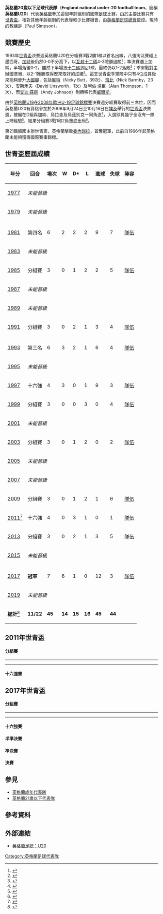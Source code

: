 {{noteTA|G1=football}}
{{Infobox National football team 
| Name               = 英格蘭U20<br />''England U20''
| Flag               = Flag of England.svg
<!-- 注释出：| Badge              = 425px-England crest.png -->
| FIFA Trigramme     = ENG
| Nickname           = 
| Association        = [[英格蘭足球總會|英格蘭足球總會]]
| Confederation      = [[歐洲足協|歐洲足協]]（[[歐洲|歐洲]]）
| Coach              = {{flagicon|ENG}} {{link-en|保羅·森遜|Paul Simpson (footballer)}}<br />（Paul Simpson）
| Most caps          = 
| Top scorer         = 
|pattern_la1=_eng18h
|pattern_b1=_eng18h
|pattern_ra1=_eng18h
|pattern_sh1=_eng18h
|pattern_so1=
|leftarm1=FFFFFF
|body1=FFFFFF
|rightarm1=FFFFFF
|shorts1=00007e
|socks1=FFFFFF
|pattern_la2=_eng18a
|pattern_b2=_eng18a
|pattern_ra2=_eng18a
|pattern_sh2=_usa18h
|pattern_so2=_eng18a
|leftarm2    = FF0000
|body2       = FF0000
|rightarm2   = FF0000
|shorts2     = FFFFFF
|socks2      = FF0000
| First game         =  
| Largest win        =  
| Largest loss       = 
| Most Recent match  = 
| U20WC apps         = 11次
| U20WC first        = [[1981年國際足協世界青年錦標賽|1981年]]
| U20WC best         = 冠軍：[[2017年國際足協U-20世界盃|2017年]]
}}
'''英格蘭20歲以下足球代表隊'''（'''England national under-20 football team'''，簡稱'''英格蘭U20'''）代表[[英格蘭|英格蘭]]參加這個年齡組別的國際[[英式足球|足球]]比賽，由於主要比賽只有[[世界青年足球錦標賽|世青盃]]，相對其他年齡組別的代表隊較少比賽機會，由[[英格蘭足球總會|英格蘭足球總會]]監控。現時的教練是{{link-en|保羅·森遜|Paul Simpson (footballer)}}（Paul Simpson）。

==競賽歷史==
1993年[[世界青年足球锦标赛|世青盃]]決賽週英格蘭U20在分組賽3戰2勝1和以首名出線，八強淘汰賽碰上墨西哥，[[加時賽|加時]]後仍然0-0不分高下，以[[互射十二碼|互射十二碼]]4-3險勝過關<small><ref>{{cite web |language=en |url=http://www.fifa.com/tournaments/archive/tournament=104/edition=191252/matches/match=30915/report.html |title=England - Mexico |publisher=[[FIFA|''fifa.com'']] |date= |accessdate=2009-09-16}}</ref></small>；準決賽遇上加納，半場落後0-2，雖然下半場憑[[十二碼|十二碼]]追回1球，最終仍以1-2落敗<small><ref>{{cite web |language=en |url=http://www.fifa.com/tournaments/archive/tournament=104/edition=191252/matches/match=30917/report.html |title=Ghana - England |publisher=[[FIFA|''fifa.com'']] |date= |accessdate=2009-09-16}}</ref></small>；季軍戰對主辦國澳洲，以2-1獲勝取得歷來取好的成績<small><ref>{{cite web |language=en |url=http://www.fifa.com/tournaments/archive/tournament=104/edition=191252/matches/match=30919/report.html |title=England - Australia |publisher=[[FIFA|''fifa.com'']] |date= |accessdate=2009-09-16}}</ref></small>。這支世青盃季軍陣中只有4位成員後來能夠晉升[[英格蘭足球代表隊|大國腳]]，包括[[尼基·巴特|畢特]]（Nicky Butt，39次）、[[尼克·巴姆比|班比]]（Nick Barmby，23次）、[[戴維·昂斯沃斯|安斯禾夫]]（David Unsworth，1次）及[[阿倫·湯臣|阿倫·湯臣]]（Alan Thompson，1次），而[[Andy_Johnson_(Welsh_footballer)|安迪·莊遜]]（Andy Johnson）則轉移代表[[威爾斯足球代表隊|威爾斯]]。

由於[[英格蘭19歲以下足球代表隊|英格蘭U19]]在[[2008年歐洲U-19足球錦標賽|2008年歐洲U-19足球錦標賽]]決賽週分組賽取得前三席位，因而英格蘭U20有資格參加於2009年9月24日至10月16日在[[埃及|埃及]]舉行的[[2009年世界青年足球锦标赛|世青盃]]決賽週，被編在D組與加納、烏拉圭及烏茲別克一同角逐<small><ref>{{cite news |language=en |url=http://www.thefa.com/England/MensUnder20s/NewsAndFeatures/2009/worldcup_draw_050409.aspx |title=Lions learn their World Cup fate |publisher=[[英格蘭足球總會|''thefa.com'']] |date=2009-04-05 |accessdate=2009-04-21}}</ref></small>，入選球員幾乎全沒有一隊上陣經驗<small><ref>{{cite news |language=en |url=http://www.thefa.com/England/MensUnder20s/NewsAndFeatures/2009/WC_squad_announcement.aspx |title=U20 World Cup squad named |publisher=[[英格蘭足球總會|''thefa.com'']] |date=2009-09-11 |accessdate=2009-10-03}}</ref></small>，結果分組賽3戰1和2負墊底出局<small><ref>{{cite news |language=en |url=http://www.thefa.com/England/MensUnder20s/MatchCentre/Uzbekistan%20v%20England/matchreport.aspx |title=England head home after draw |publisher=[[英格蘭足球總會|''thefa.com'']] |date=2009-10-02 |accessdate=2009-10-03 |deadurl=yes |archiveurl=https://archive.is/20091208160927/http://www.thefa.com/England/MensUnder20s/MatchCentre/Uzbekistan%20v%20England/matchreport.aspx |archivedate=2009-12-08 }}</ref></small>。

第21屆韓國主辦世青盃，英格蘭擊敗[[委內瑞拉20歲以下足球隊|委內瑞拉]]，首奪冠軍，此前自1966年起英格蘭未能夠獲得國際賽事錦標。

==世青盃歷屆成績==
{| class="wikitable" style="text-align: center;"   
|-
!年分
!回合
!場次
!W
!D*
!L
!進球
!失球
!陣容
|-
|{{flagicon|TUN}} [[1977_FIFA_World_Youth_Championship|1977]]||colspan="8"|''未能晉級''
|-
|{{flagicon|JPN}} [[1979_FIFA_World_Youth_Championship|1979]]||colspan="8"|''未能晉級''
|-
|- bgcolor=#9acdff
|{{flagicon|AUS}} [[1981_FIFA_World_Youth_Championship|1981]]||第四名||6||2||2||2||9||7||[[1981_FIFA_World_Youth_Championship_squads#England|隊伍]]
|-
|{{flagicon|MEX}} [[1983_FIFA_World_Youth_Championship|1983]]||colspan="8"|''未能晉級''
|- bgcolor=LemonChiffon
|{{flagicon|USSR}} [[1985_FIFA_World_Youth_Championship|1985]]||分組賽||3||0||1||2||2||5||[[1985_FIFA_World_Youth_Championship_squads#England|隊伍]]
|-
|{{flagicon|CHI}} [[1987_FIFA_World_Youth_Championship|1987]]||colspan="8"|''未能晉級''
|-
|{{flagicon|SAU}} [[1989_FIFA_World_Youth_Championship|1989]]||colspan="8"|''未能晉級''
|- bgcolor=LemonChiffon
|{{flagicon|POR}} [[1991_FIFA_World_Youth_Championship|1991]]||分組賽||3||0||2||1||3||4||[[1991_FIFA_World_Youth_Championship_squads#England|隊伍]]
|-
|-bgcolor=cc9866
|{{flagicon|AUS}} [[1993_FIFA_World_Youth_Championship|1993]]||第三名||6||3||2||1||6||4||[[1993_FIFA_World_Youth_Championship_squads#England|隊伍]]
|-
|{{flagicon|QAT}} [[1995_FIFA_World_Youth_Championship|1995]]||colspan="8"|''未能晉級''
|- bgcolor=LemonChiffon
|{{flagicon|Malaysia}} [[1997年國際足總世界青年錦標賽|1997]]||十六強||4||3||0||1||9||3||[[1997_FIFA_World_Youth_Championship_squads#England|隊伍]]
|- bgcolor=LemonChiffon
|{{flagicon|NGA}} [[1999年國際足協世界青年錦標賽|1999]]||分組賽||3||0||0||3||0||4||[[1999_FIFA_World_Youth_Championship_squads#England|隊伍]]
|-
|{{flagicon|ARG}} [[2001年國際足協世界青年錦標賽|2001]]||colspan="8"|''未能晉級''
|- bgcolor=LemonChiffon
|{{flagicon|UAE}} [[2003年國際足協世界青年錦標賽|2003]]||分組賽||3||0||1||2||0||2||[[2003_FIFA_World_Youth_Championship_squads#England|隊伍]]
|-
|{{flagicon|NED}} [[2005年國際足協世界青年錦標賽|2005]]||colspan="8"|''未能晉級''
|-
|{{flagicon|CAN}} [[2007年國際足協U-20世界盃|2007]]||colspan="8"|''未能晉級''
|- bgcolor=LemonChiffon
|{{flagicon|EGY}} [[2009年國際足協U-20世界盃|2009]]||分組賽||3||0||1||2||1||6||[[2009_FIFA_U-20_World_Cup_squads#England|隊伍]]
|- bgcolor=LemonChiffon
|{{flagicon|COL}} [[2011年國際足協U-20世界盃|2011]]<ref>{{cite web|url=http://www.fifa.com/tournaments/archive/u20worldcup/colombia2011/matches/index.html |title=FIFA U-20 World Cup – Previous Tournaments |publisher=FIFA.com |date= |accessdate=2013-08-18}}</ref>||十六強||4||0||3||1||0||1||[[2011_FIFA_U-20_World_Cup_squads#England|隊伍]]
|- bgcolor=LemonChiffon
|{{flagicon|TUR}} [[2013年國際足協U-20世界盃|2013]]||分組賽||3||0||2||1||3||5||[[2013_FIFA_U-20_World_Cup_squads#England|隊伍]]
|-
|{{flagicon|NZL}} [[2015年國際足協U-20世界盃|2015]]||colspan="8"|''未能晉級''
|-
|- style="background:gold;"
|{{flagicon|KOR}} [[2017年國際足協U-20世界盃|2017]]||'''冠軍'''||7||6||1||0||12||3||[[2017_FIFA_U-20_World_Cup_squads#England|隊伍]]
|-
|{{flagicon|POL}} [[2019年國際足協U-20世界盃|2019]]||colspan="8"|''未能晉級''
|-
|'''總計'''<ref>{{cite web|url=http://www.fifa.com/u20worldcup/teams/team=1888255/index.html |title=FIFA U-20 World Cup: England |publisher=FIFA.com |date=2013-07-01 |accessdate=2013-08-18}}</ref>||'''11/22'''||'''45'''||'''14'''||'''15'''||'''16'''||'''45'''||'''44'''||    
|}

==2011年世青盃==
{{main|2011年國際足協U-20世界盃}}

==== 分組賽 ====
{{2011年國際足協U-20世界盃分組初賽積分榜|F組|showteam=ENG}}

{{football box
|date = 2011年7月29日
|time = 14:30
|team1 = {{Fbu-rt|20|ENG}}
|score = 0 – 0
|report = [http://www.fifa.com/tournaments/archive/u20worldcup/colombia2011/matches/round=255641/match=300145897/report.html 報告]
|team2 = {{Fbu|20|PRK}}
|goals1 =
|goals2 =
|stadium = [[麦德林|麦德林]]{{le|阿塔纳西奥·吉拉尔体育中心|Estadio Atanasio Girardot}}
|attendance = 25,995
|referee = [[Wilson_Seneme|Wilson Seneme]]（{{nfa|BRA}}）
}}
----
{{football box
|date = 2011年8月1日
|time = 20:00
|team1 = {{Fbu-rt|20|ARG}}
|score = 0 – 0
|team2 = {{Fbu|20|ENG}}
|goals1 =
|goals2 =
|stadium = [[麦德林|麦德林]]{{le|阿塔纳西奥·吉拉尔体育中心|Estadio Atanasio Girardot}}
|attendance = 40,704
|referee = [[Walter_López_Castellanos|Walter López]]（{{nfa|GUA}}）
|report = [http://www.fifa.com/tournaments/archive/u20worldcup/colombia2011/matches/round=255641/match=300145899/report.html 報告]
}}
----
{{football box
|date = 2011年8月4日
|time = 17:00
|team1 = {{Fbu-rt|20|MEX}}
|score = 0 – 0
|team2 = {{Fbu|20|ENG}}
|goals1 =
|goals2 =
|stadium = [[卡塔赫納_(哥倫比亞)|卡塔赫納]]{{le|海梅·莫隆·萊昂體育場|Estadio Jaime Morón León}}
|attendance = 16,042
|referee = [[賈邁勒·夏伊摩迪|賈邁勒·夏伊摩迪]]（{{nfa|ALG}}）
|report =  [http://www.fifa.com/tournaments/archive/u20worldcup/colombia2011/matches/round=255641/match=300145887/report.html 報告]
}}

==== 十六強賽 ====
{{football box
|date= 2011年8月10日
|time= 17:00
|team1= {{Fbu-rt|20|NGA}}
|score= 1 – 0
|team2= {{Fbu|20|ENG}}
|goals1= [[Edafe_Egbedi|Egbedi]] {{goal|52}}
|goals2=
|stadium= [[亞美尼亞城|亞美尼亞城]][[世紀球場_(哥倫比亞)|世紀球場]]
|attendance= 18,291
|referee= [[Antonio_Arias_(referee)|Antonio Arias]]（{{nfa|PAR}}）
|report = [http://www.fifa.com/tournaments/archive/u20worldcup/colombia2011/matches/round=255639/match=300145893/report.html 報告]
}}

==2017年世青盃==
{{main|2017年國際足協U-20世界盃}}

==== 分組賽 ====
{{2017年國際足協U-20世界盃小組積分榜|A組|showteam=ENG}}

{{Football box
|date={{Start date|2017|5|20|df=y}}
|time=16:30
|team1={{fbu-rt|20|ARG}}
|score=0 – 3
|team2={{fbu|20|ENG}}
|report=[http://www.fifa.com/u20worldcup/matches/round=275960/match=300367066/index.html 報告]
|goals1=
|goals2=[[多米尼克·卡尔沃特-勒温|-{zh-hans:卡尔沃特-勒温;zh-hk:卡華-利雲;zh-tw:卡爾沃特-勒溫}-]] {{goal|38}}<br />[[亞當·阿姆斯特朗|-{zh-hans:阿姆斯特朗;zh-hk:岩士唐;zh-tw:阿姆斯壯;}-]] {{goal|52}}<br />[[多米尼克·索兰克|-{zh-hans:索兰克;zh-hk:蘇蘭基;zh-tw:蘇蘭基;}-]] {{goal|90+3|pen.}}
|stadium=[[全州市|全州]][[全州世界盃競技場|世界杯竞技场]]
|attendance=15,510
|referee=[[Mohammed_Abdulla_Hassan_Mohamed|Abdulla Hassan Mohamed]]（{{nfa|UAE}}）
}}
----
{{Football box
|date={{Start date|2017|5|23|df=y}}
|time=17:00
|team1={{fbu-rt|20|ENG}}
|score=1 – 1
|team2={{fbu|20|GUI}}
|report=[http://www.fifa.com/u20worldcup/matches/round=275960/match=300367064/index.html 報告]
|goals1=[[劉易斯·曲克|-{zh-hans:库克; zh-hk:曲克;}-]] {{goal|53}}
|goals2=[[Fikayo_Tomori|Tomori]] {{goal|59|o.g.}} 
|stadium=[[全州市|全州]][[全州世界盃競技場|世界杯竞技场]]
|attendance=5,992
|referee=[[喬爾·阿吉拉爾|喬爾·阿吉拉爾]]（{{nfa|SLV}}）
}}
----
{{Football box
|date={{Start date|2017|5|26|df=y}}
|time=20:00
|team1={{fbu-rt|20|ENG}}
|score=1 – 0
|team2={{fbu|20|KOR}}
|report=[http://www.fifa.com/u20worldcup/matches/round=275960/match=300367063/index.html 報告]
|goals1=[[基蘭·道威爾|道威爾]] {{goal|56}}
|goals2=
|stadium=[[水原|水原]]， [[水原世界杯竞技场|世界杯竞技场]]
|attendance=35,279
|referee=[[César_Arturo_Ramos|César Ramos]]（{{nfa|MEX}}）
}}

==== 十六強賽 ====
{{Football box
|date={{Start date|2017|5|31|df=y}}
|time=20:00
|team1={{fbu-rt|20|ENG}}
|score= 2 – 1
|team2={{fbu|20|CRC}}
|report=http://www.fifa.com/u20worldcup/matches/round=275958/match=300367058/index.html
|goals1=[[阿德莫拉·洛克文|洛克文]] {{goal|35||63}}
|goals2=[[Randall_Leal|Leal]] {{goal|89}}
|stadium=[[全州市|全州]][[全州世界盃競技場|世界杯竞技场]]
|attendance=4,428
|referee=[[Julio_Bascuñán|Julio Bascuñán]]（{{nfa|CHI}}）
}}

==== 半準決賽 ====
{{Football box
|date={{Start date|2017|6|5|df=y}}
|time=20:00
|team1= {{fbu-rt|20|MEX}}
|score=0 – 1
|team2={{fbu|20|ENG}}
|report=http://www.fifa.com/u20worldcup/matches/round=275956/match=300367083/index.html
|goals1=
|goals2=[[多米尼克·索兰克|-{zh-hans:索兰克;zh-hk:蘇蘭基;zh-tw:蘇蘭基}-]] {{goal|47}}
|stadium=[[天安市|天安]][[天安體育場|体育场]]
|attendance=5,953
|referee=[[Mohammed_Abdulla_Hassan_Mohamed|Abdulla Hassan Mohamed]]（{{nfa|UAE}}）
}}

==== 準決賽 ====
{{Football box
|date={{Start date|2017|6|8|df=y}}
|time=20:00
|team1={{fbu-rt|20|ITA}}
|score=1 – 3
|team2={{fbu|20|ENG}}
|report=http://www.fifa.com/u20worldcup/matches/round=275954/match=300367084/index.html
|goals1=[[列卡度·奧蘇連尼|奧蘇連尼]] {{goal|2}}
|goals2=[[多米尼克·索兰克|-{zh-hans:索兰克;zh-hk:蘇蘭基;zh-tw:蘇蘭基}-]] {{goal|66||88}}<br />[[阿德莫拉·洛克文|洛克文]] {{goal|77}}
|stadium=[[全州市|全州]][[全州世界盃競技場|世界杯竞技场]]
|attendance= 5,329
|referee=[[Antonio_Mateu_Lahoz|Antonio Mateu Lahoz]]（{{nfa|ESP}}）
}}

==== 決賽 ====
{{Football box
|date={{Start date|2017|6|11|df=y}}
|time=19:00
|team1={{fbu-rt|20|VEN}}
|score=0 – 1
|team2={{fbu|20|ENG}}
|report=http://www.fifa.com/u20worldcup/matches/round=275950/match=300367045/index.html
|goals1=
|goals2= [[多米尼克·卡尔沃特-勒温|-{zh-hans:卡尔沃特-勒温;zh-hk:卡華-利雲;zh-tw:卡爾沃特-勒溫}-]] {{goal|35}}
|stadium=[[水原|水原]][[水原世界杯竞技场|世界杯竞技场]]
|attendance=30,346
|referee=[[比約恩·庫伊佩爾斯|比約恩·庫伊佩爾斯]]（{{nfa|NED}}）
}}

== 參見 ==
* [[英格蘭足球代表隊|英格蘭成年代表隊]]
* [[英格蘭21歲以下足球代表隊|英格蘭21歲以下代表隊]]

==參考資料==
<div class="references-small">
<references />
</div>

==外部連結==
* {{en}}[http://www.thefa.com/England/MensUnder20s.aspx 英格蘭足總：U20] {{Wayback|url=http://www.thefa.com/England/MensUnder20s.aspx |date=20091127165606 }}

{{英格蘭足球架構}}

[[Category:英格蘭足球代表隊|Category:英格蘭足球代表隊]]